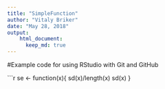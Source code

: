 ```yaml
---
title: "SimpleFunction"
author: "Vitaly Briker"
date: "May 28, 2018"
output: 
    html_document:
      keep_md: true
---
```

#Example code for using RStudio with Git and GitHub

```r
se <- function(x){
  sd(x)/length(x)
  sd(x)
}
